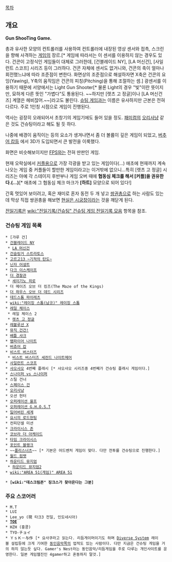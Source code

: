 [[목차]]

== 개요 ==

'''Gun ShooTing Game.'''

총과 유사한 모양의 컨트롤러를 사용하여 컨트롤러에 내장된 영상 센서와 접촉, 스크린을 향해 사격하는 [[게임]]의 장르.[* 게임에 따라서는 이 센서를 이용하지 않는 경우도 있다. 건콘이 고정식인 게임들이 대체로 그러한데, [건블레이드 NY], [LA 머신건], [사일런트 스코프] 시리즈 등이 그러하다. 건콘 자체에 센서도 없거니와, 건콘의 축이 얼마나 회전했느냐에 따라 조준점이 변한다. 화면상의 조준점으로 해설하자면 X축은 건콘의 요잉(Yawing), Y축의 움직임은 건콘의 피칭(Pitching)을 통해 조절하는 셈.] 광센서를 이용하기 때문에 서양에서는 Light Gun Shooter[* 물론 Light의 경우 "빛"이란 뜻이지만, 묘하게 다른 뜻인 "가볍다"도 통용된다. ~~하지만 [렛츠 고 정글]이나 [LA 머신건즈] 계열은 헤비잖어.~~]라고도 불린다. [[슈팅 게임]]과는 이름은 유사하지만 근본은 전혀 다르다. 주로 1인칭 시점으로 게임이 진행된다.

역사는 굉장히 오래되어서 초창기의 게임기에도 들어 있을 정도. [[패미컴]]의 [[오리사냥]] 같은 것도 건슈팅이라고 해도 될 듯 하다.

나중에 배경이 움직이는 등의 요소가 생겨나면서 좀 더 볼륨이 깊은 게임이 되었고, [[버추어 캅]]등 에서 3D가 도입되면서 큰 발전을 이룩했다.

화면은 비슷해보이지만 [[FPS]]와는 전혀 딴판인 게임.

현재 오락실에서 [[커플]]용으로 가장 각광을 받고 있는 게임이다(...) 애초에 현재까지 계속 나오는 게임 중 커플들이 할만한 게임이라고는 이거밖에 없으니...특히 [렛츠 고 정글] 시리즈는 아예 각 스테이지 후반부나 게임 오버 때에 '''협동심 체크를 해서 [커플]을 권유한다.(…)'''[* 애초에 그 협동심 체크 마크가 '''[하트]''' 모양으로 되어 있다!]

간혹 멋있어 보이려고, 혹은 재미로 혼자 동전 두 개 넣고 [[쌍권총]]으로 하는 사람도 있는데 막상 직접 쌍권총을 해보면 [[현실은 시궁창]]이라는 것을 깨닫게 된다.

[[전일기록]]은 [[wiki:"전일기록/건슈팅" 건슈팅 게임 전일기록 모음]] 항목을 참조.

=== 건슈팅 게임 목록 ===
 * [갸루 건]
 * [[건블레이드 NY]]
  * [[LA 머신건]]
 * [[건슬링거 스트라토스]]
 * [[고르고13 ~기적의 탄도~]]
 * [[닌자 어설트]]
 * [[다크 이스케이프]]
 * [[더 경찰관]]
  * [[세이기노 히로]]
 * 더 메이즈 오브 더 킹즈(The Maze of the Kings)
 * [[더 하우스 오브 더 데드 시리즈]]
 * [[데드스톰 파이레츠]]
 * [[wiki:"레이징 스톰(남코)" 레이징 스톰]]
 * [[레일 체이스]]
  * 레일 체이스 2
  * [[렛츠 고 정글]]
 * [[레볼루션 X]]
 * [[뮤직 건건!]]
 * [[배틀 샤크]]
 * [[뱀파이어 나이트]]
 * [[버츄어 캅]]
 * [[비스트 버스터즈]]
  * [[비스트 버스터즈 세컨드 나이트메어]]
 * [[사일런트 스코프]]
 * [[샤오샤오]] 4번째 플래시 [* 샤오샤오 시리즈중 4번째가 건슈팅 플래시 게임이다.]
 * [[스나이퍼 vs 스나이퍼]]
 * 스틸 건너
 * [[스페이스 건]]
 * [[오리사냥]]
 * 오션 헌터
 * [[오퍼레이션 울프]]
 * [[오퍼레이션 G.H.O.S.T]]
 * [[잃어버린 세계]]
 * [[요시의 로드헌팅]]
 * 컨피던셀 미션
 * [[크라이시스 존]]
 * [[코브라 더 아케이드]]
 * [[타임 크라이시스]]
 * [[포인트 블랭크]]
 * ~~[[폴리스너츠]]~~ [* 기본은 어드벤처 게임이 맞다. 다만 전투를 건슈팅으로 진행한다.]
 * [[월드 컴뱃]]
 * [[하운티드 뮤지엄]]
  * [[하운티드 뮤지엄2]]
 * [[wiki:"AREA 51(게임)" AREA 51]]

 * '''[wiki:"데스크림존" 징크스가 찾아온다는 그분]'''

=== 주요 스코어러 ===
 * M.T
 * LUI
 * Lee_yo (現 타크3 전일, 인도네시아)
 * '''[[TOE]]'''
 * HZH (홍콩)
 * TYO-チョイ
 * ＹｓＫ－与作 [* 요사쿠라고 읽는다. 리듬게이머이기도 하며 [[Diverse System]] 레이블 설립등에 크게 기여한 [[동인음악]]쪽의 업적도 있는 사람이다. 다만 지금은 건슈팅 게임을 거의 하지 않는듯 싶다. Gamer's Nest라는 동인음악/리듬게임을 주로 다루는 개인사이트를 운영한다. 일본 게임웹진인 4gamer하고 혼동하지 말것.]
